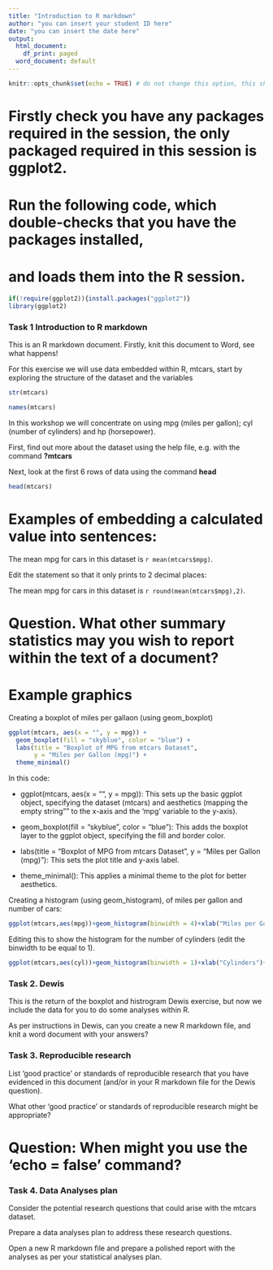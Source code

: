 ---
title: "Introduction to R markdown"
author: "you can insert your student ID here"
date: "you can insert the date here"
output:
  html_document:
    df_print: paged
  word_document: default
---

```{r setup, include=FALSE}
knitr::opts_chunk$set(echo = TRUE) # do not change this option, this shows the code in your knitted document
```

# Firstly check you have any packages required in the session, the only packaged required in this session is ggplot2.
# Run the following code, which double-checks that you have the packages installed,
# and loads them into the R session.

```{r}
if(!require(ggplot2)){install.packages("ggplot2")}
library(ggplot2)
```

### Task 1 Introduction to R markdown ###

This is an R markdown document. Firstly, knit this document to Word, see what happens!


For this exercise we will use data embedded within R, mtcars, start by exploring the structure of the dataset and the variables


```{r cars}
str(mtcars)
```

```{r}
names(mtcars)
```

In this workshop we will concentrate on using mpg (miles per gallon); cyl (number of cylinders) and hp (horsepower).

First, find out more about the dataset using the help file, e.g. with the command **?mtcars**

Next, look at the first 6 rows of data using the command **head**

```{r}
head(mtcars)
```

# Examples of embedding a calculated value into sentences:

The mean mpg for cars in this dataset is `r mean(mtcars$mpg)`.

Edit the statement so that it only prints to 2 decimal places:

The mean mpg for cars in this dataset is `r round(mean(mtcars$mpg),2)`.


# Question. What other summary statistics may you wish to report within the text of a document?


# Example graphics 

Creating a boxplot of miles per gallaon (using geom_boxplot)
```{r}

ggplot(mtcars, aes(x = "", y = mpg)) +
  geom_boxplot(fill = "skyblue", color = "blue") +
  labs(title = "Boxplot of MPG from mtcars Dataset",
       y = "Miles per Gallon (mpg)") +
  theme_minimal()
```

In this code:

- ggplot(mtcars, aes(x = "", y = mpg)): This sets up the basic ggplot object, specifying the dataset (mtcars) and aesthetics (mapping the empty string "" to the x-axis and the 'mpg' variable to the y-axis).

- geom_boxplot(fill = "skyblue", color = "blue"): This adds the boxplot layer to the ggplot object, specifying the fill and border color.

- labs(title = "Boxplot of MPG from mtcars Dataset", y = "Miles per Gallon (mpg)"): This sets the plot title and y-axis label.

- theme_minimal(): This applies a minimal theme to the plot for better aesthetics.

Creating a histogram (using geom_histogram), of miles per gallon and number of cars:
```{r}

ggplot(mtcars,aes(mpg))+geom_histogram(binwidth = 4)+xlab("Miles per Gallon")+ylab("Number of Cars")+ggtitle("Distribution of Cars by Mileage")
```

Editing this to show the histogram for the number of cylinders (edit the binwidth to be equal to 1).
```{r}
ggplot(mtcars,aes(cyl))+geom_histogram(binwidth = 1)+xlab("Cylinders")+ylab("Number of Cars")+ggtitle("Distribution of Cars by Cylinders")
```



### Task 2. Dewis ###

This is the return of the boxplot and histrogram Dewis exercise, but now we include the data for you to do some analyses within R.

As per instructions in Dewis, can you create a new R markdown file, and knit a word document with your answers?



### Task 3. Reproducible research ###

List 'good practice' or standards of reproducible research that you have evidenced in this document (and/or in your R markdown file for the Dewis question).


What other 'good practice' or standards of reproducible research might be appropriate?

# Question: When might you use the 'echo = false' command?




### Task 4. Data Analyses plan ###

Consider the potential research questions that could arise with the mtcars dataset.

Prepare a data analyses plan to address these research questions. 

Open a new R markdown file and prepare a polished report with the analyses as per your statistical analyses plan.




